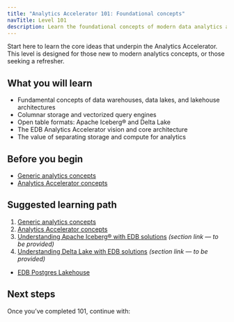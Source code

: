 ```yaml
---
title: "Analytics Accelerator 101: Foundational concepts"
navTitle: Level 101
description: Learn the foundational concepts of modern data analytics and the EDB Analytics Accelerator.
---
```



Start here to learn the core ideas that underpin the Analytics Accelerator. This level is designed for those new to modern analytics concepts, or those seeking a refresher.

## What you will learn

- Fundamental concepts of data warehouses, data lakes, and lakehouse architectures
- Columnar storage and vectorized query engines
- Open table formats: Apache Iceberg® and Delta Lake
- The EDB Analytics Accelerator vision and core architecture
- The value of separating storage and compute for analytics

## Before you begin

- [Generic analytics concepts](../explained/generic-concepts)
- [Analytics Accelerator concepts](../explained/analytics-concepts)

## Suggested learning path

1. [Generic analytics concepts](../explained/generic-concepts)
2. [Analytics Accelerator concepts](../explained/analytics-concepts)
3. [Understanding Apache Iceberg® with EDB solutions](../explained/) *(section link — to be provided)*
4. [Understanding Delta Lake with EDB solutions](../explained/) *(section link — to be provided)*
- [EDB Postgres Lakehouse](../../lakehouse)

## Next steps

Once you’ve completed 101, continue with:


